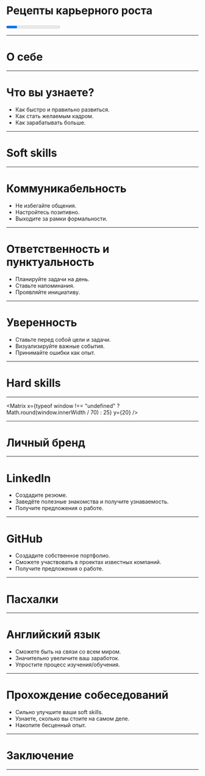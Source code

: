 





<Layout>

# Рецепты карьерного роста

<Progress autoFillProgress={75} prepend="👨🏼‍💻" append="🦸🏼‍♂️" />

</Layout>

---

<Layout>

# О себе

<About />

</Layout>

---

<Layout>

# Что вы узнаете?

- Как быстро и правильно развиться.
- Как стать желаемым кадром.
- Как зарабатывать больше.

</Layout>

---

<Layout>

# Soft skills

<SoftSkills />

</Layout>

---

<Layout>

# Коммуникабельность

<Steps>

- Не избегайте общения.
- Настройтесь позитивно.
- Выходите за рамки формальности.

</Steps>

</Layout>

---

<Layout>

# Ответственность и пунктуальность

<Steps>

- Планируйте задачи на день.
- Ставьте напоминания.
- Проявляйте инициативу.

</Steps>

</Layout>

---

<Layout>

# Уверенность

<Steps>

- Ставьте перед собой цели и задачи.
- Визуализируйте важные события.
- Принимайте ошибки как опыт.

</Steps>

</Layout>

---

<Layout>

# Hard skills

<HardSkills />

</Layout>

---

<Layout>
  <ComputerScience />
</Layout>

<Matrix
  x={typeof window !== "undefined" ? Math.round(window.innerWidth / 70) : 25}
  y={20}
/>

---

<Layout>

# Личный бренд

<PublicPortrait />

</Layout>

---

<Layout>

# LinkedIn

- Создадите резюме.
- Заведёте полезные знакомства и получите узнаваемость.
- Получите предложения о работе.

</Layout>

---

<Layout>

# GitHub

- Создадите собственное портфолио.
- Сможете участвовать в проектах известных компаний.
- Получите предложения о работе.

</Layout>

---

<Layout>

# Пасхалки

<EasterEggs />

</Layout>

---

<Layout>

# Английский язык

- Сможете быть на связи со всем миром.
- Значительно увеличите ваш заработок.
- Упростите процесс изучения/обучения.

</Layout>

---

<Layout>

# Прохождение собеседований

- Сильно улучшите ваши soft skills.
- Узнаете, сколько вы стоите на самом деле.
- Накопите бесценный опыт.

</Layout>

---

<Layout>

# Заключение

<Conclusion />

</Layout>

---

<Layout>
  <Contact />
</Layout>
